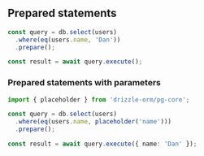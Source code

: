 ## Prepared statements

```typescript copy
const query = db.select(users)
  .where(eq(users.name, 'Dan'))
  .prepare();

const result = await query.execute();
```

### Prepared statements with parameters

```typescript copy
import { placeholder } from 'drizzle-orm/pg-core';

const query = db.select(users)
  .where(eq(users.name, placeholder('name')))
  .prepare();

const result = await query.execute({ name: 'Dan' });
```